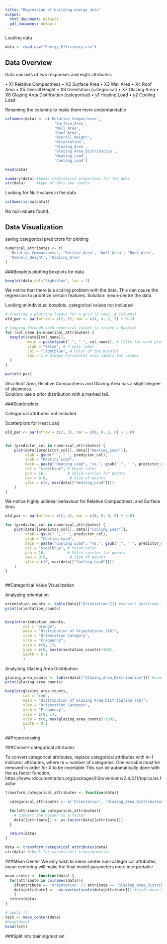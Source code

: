 ```yaml
---
title: "Regression of building energy data"
output:
  html_document: default
  pdf_document: default
---
```


Loading data

```r
data <- read.csv("Energy_Efficiency.csv")
```

## Data Overview

Data consists of two responses and eight attributes:

• X1 Relative Compactness
• X2 Surface Area
• X3 Wall Area
• X4 Roof Area
• X5 Overall Height
• X6 Orientation (categorical)
• X7 Glazing Area 
• X8 Glazing Area Distribution (categorical)
• y1 Heating Load
• y2 Cooling Load

Renaming the columns to make them more understandable

```r
colnames(data) <- c('Relative_Compactness',
                      'Surface_Area',
                      'Wall_Area',
                      'Roof_Area',
                      'Overall_Height',
                      'Orientation', 
                      'Glazing_Area',
                      'Glazing_Area_Distribution',
                      'Heating_Load',
                      'Cooling_Load')

```


```r
head(data)
```


```r
summary(data) #basic statistical properties for the data
str(data)     #type of data and counts
```


Looking for Null-values in the data
```r
colSums(is.na(data))
```
No null-values found.



## Data Visualization

saving categorical predictors for plotting
```r
numerical_attributes <- c(
  'Relative_Compactness', 'Surface_Area', 'Wall_Area', 'Roof_Area',
  'Overall_Height', 'Glazing_Area'
)

```

###Boxplots
plotting boxplots for data
```r
boxplot(data,col="lightblue", las = 2)
```
We notice that there is a scaling problem with the data. This can cause the regression to prioritize certain features. 
Solution: mean-centre the data.

Looking at individual boxplots, categorical values not included
```r

# Creating a plotting layout for a grid (2 rows, 4 columns)
old_par <- par(mfrow = c(2, 3), mar = c(4, 4, 3, 2) + 0.1)

# Looping through each numerical column to create a boxplot
for (col_name in numerical_attributes) {
  boxplot(data[[col_name]],
          main = paste(gsub("_", " ", col_name)), # Title for each plot
          ylab = "Value", # Y-axis label
          col = "lightblue", # Color of the boxplot
          las = 1 # Always horizontal axis labels for values
  )
}

par(old_par)
```
Also Roof Area, Relative Compactness and Glazing Area has a slight degree of skewness.  
Solution: use a prior distribution with a marked tail.

###Scatterplots

Categorical attributes not included

Scatterplots for Heat Load
```r
old_par <- par(mfrow = c(2, 3), mar = c(0, 0, 0, 0) + 3.8)


for (predictor_col in numerical_attributes) {
    plot(data[[predictor_col]], data[["Heating_Load"]],
         xlab = gsub("_", " ", predictor_col),  
         ylab = "Heating Load", 
         main = paste("Heating Load", "vs.", gsub("_", " ", predictor_col)), # Dynamic title
         col = "steelblue", # Point color
         pch = 16,          # Solid circles for points
         cex = 0.8,          # Size of points
         ylim = c(0, max(data[["Heating_Load"]]))
    )
}

```
We notice highly unlinear behaviour for Relative Compactness, and Surface Area


```r

old_par <- par(mfrow = c(2, 3), mar = c(0, 0, 0, 0) + 3.8)

for (predictor_col in numerical_attributes) {
    plot(data[[predictor_col]], data[["Cooling_Load"]],
         xlab = gsub("_", " ", predictor_col),  
         ylab = "Cooling Load", 
         main = paste("Cooling Load", "vs.", gsub("_", " ", predictor_col)), # Dynamic title
         col = "steelblue", # Point color
         pch = 16,          # Solid circles for points
         cex = 0.8,          # Size of points
         ylim = c(0, max(data[["Cooling_Load"]]))
    )
}



```

##Categorical Value Visualization

Analyzing orientation
```r
orientation_counts <- table(data[["Orientation"]]) #convert dataframe to vector  
print(orientation_counts)


barplot(orientation_counts,
        col = "orange",
        main = "Distribution of Orientations (X6)",
        xlab = "Orientation Category",
        ylab = "Frequency",
        xlim = c(0, 1),
        ylim = c(0, max(orientation_counts)+100),
        width = 0.1
        ) 
```

Analyzing Glazing Area Distribution
```r

glazing_area_counts <- table(data[["Glazing_Area_Distribution"]]) #convert dataframe to vector  
print(glazing_area_counts)

barplot(glazing_area_counts,
        col = "red",
        main = "Distribution of Glazing Area Distribution (X8)",
        xlab = "Orientation Category",
        ylab = "Frequency",
        xlim = c(0, 1),
        ylim = c(0, max(glazing_area_counts)+100),
        width = 0.1
        ) 
```

##Preprocessing


###Convert categorical attributes

To convert categorical attributes, replace categorical attributes with m-1 indicator attributes, where m = number of categories. One variable must be removed in order for X to be invertable
This can be automatically done with the as.factor function, https://www.rdocumentation.org/packages/h2o/versions/2.4.3.11/topics/as.factor

```r
transform_categorical_attributes <- function(data){

  categorical_attributes <- c('Orientation', 'Glazing_Area_Distribution')

  for(attribute in categorical_attributes){
    # Convert the column to a factor
    data[[attribute]] <- as.factor(data[[attribute]])
  }

  return(data) 
}

data <- transform_categorical_attributes(data)
str(data) #check for successfull transformation
```


###Mean Center
We only wish to mean center non-categorical attributes, mean centering will make the final model parameters more interpretable
```r

mean_center <- function(data) {
  for(attribute in colnames(data)){
    if(attribute == 'Orientation' || attribute == 'Glazing_Area_Distribution'){next}
    data[attribute] <-  as.vector(scale(data[attribute])) #scale mean centers the data
    }
  return(data)
}

# apply it
test <- mean_center(data)
#head(data)
head(test)


```


###Split into training/test set



